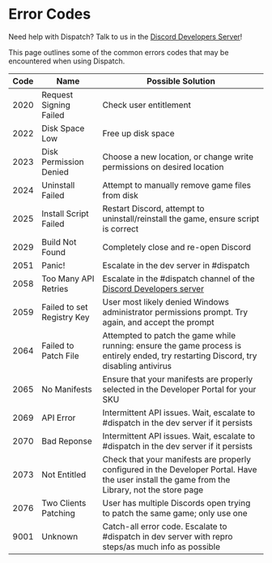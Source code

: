 
# Error Codes

<Alert type="info">

Need help with Dispatch? Talk to us in the [Discord Developers Server](https://discord.gg/discord-developers)!

</Alert>

This page outlines some of the common errors codes that may be encountered when using Dispatch.

| Code | Name                       | Possible Solution                                                                                                                              |
| ---- | -------------------------- | ---------------------------------------------------------------------------------------------------------------------------------------------- |
| 2020 | Request Signing Failed     | Check user entitlement                                                                                                                         |
| 2022 | Disk Space Low             | Free up disk space                                                                                                                             |
| 2023 | Disk Permission Denied     | Choose a new location, or change write permissions on desired location                                                                         |
| 2024 | Uninstall Failed           | Attempt to manually remove game files from disk                                                                                                |
| 2025 | Install Script Failed      | Restart Discord, attempt to uninstall/reinstall the game, ensure script is correct                                                             |
| 2029 | Build Not Found            | Completely close and re-open Discord                                                                                                           |
| 2051 | Panic!                     | Escalate in the dev server in #dispatch                                                                                                        |
| 2058 | Too Many API Retries       | Escalate in the #dispatch channel of the [Discord Developers server](https://discord.gg/discord-developers)                                    |
| 2059 | Failed to set Registry Key | User most likely denied Windows administrator permissions prompt. Try again, and accept the prompt                                             |
| 2064 | Failed to Patch File       | Attempted to patch the game while running: ensure the game process is entirely ended, try restarting Discord, try disabling antivirus          |
| 2065 | No Manifests               | Ensure that your manifests are properly selected in the Developer Portal for your SKU                                                          |
| 2069 | API Error                  | Intermittent API issues. Wait, escalate to #dispatch in the dev server if it persists                                                          |
| 2070 | Bad Reponse                | Intermittent API issues. Wait, escalate to #dispatch in the dev server if it persists                                                          |
| 2073 | Not Entitled               | Check that your manifests are properly configured in the Developer Portal. Have the user install the game from the Library, not the store page |
| 2076 | Two Clients Patching       | User has multiple Discords open trying to patch the same game; only use one                                                                    |
| 9001 | Unknown                    | Catch-all error code. Escalate to #dispatch in dev server with repro steps/as much info as possible                                            |

